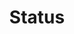 ---
title: Status
index: true
description: Retrieves information about the Core API including the server version
---
